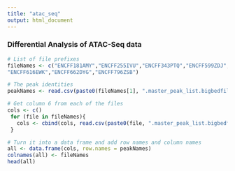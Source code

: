 ```yaml
---
title: "atac_seq"
output: html_document
---
```


### Differential Analysis of ATAC-Seq data 
```r
# List of file prefixes
fileNames <- c("ENCFF181AMY","ENCFF255IVU","ENCFF343PTQ","ENCFF599ZDJ",
"ENCFF616EWK","ENCFF662DYG","ENCFF796ZSB")

# The peak identities
peakNames <- read.csv(paste0(fileNames[1], ".master_peak_list.bigbedfile1.pkidsort.tab"),  sep="\t")[,1]

# Get column 6 from each of the files
cols <- c()
 for (file in fileNames){
   cols <- cbind(cols, read.csv(paste0(file, ".master_peak_list.bigbedfile1.pkidsort.tab"),  sep="\t")[,6])
 }
```

```r
# Turn it into a data frame and add row names and column names
all <- data.frame(cols, row.names = peakNames)
colnames(all) <- fileNames
head(all)
```